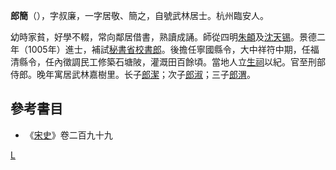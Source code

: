 '''郎簡'''（{{bd|968年||1056年||}}），字叔廉，一字居敬、簡之，自號武林居士。杭州臨安人。

幼時家貧，好學不輟，常向鄰居借書，熟讀成誦。師從四明[[朱頔|朱頔]]及[[沈天锡|沈天锡]]。景德二年（1005年）進士，補試[[秘書省|秘書省]][[校書郎|校書郎]]。後擔任寧國縣令，大中祥符中期，任福清縣令，任內徵調民工修築石塘陂，灌溉田百餘頃。當地人立[[生祠|生祠]]以紀。官至刑部侍郎。晚年寓居武林嘉樹里。长子[[郎潔|郎潔]]；次子[[郎淑|郎淑]]；三子[[郎渭|郎渭]]。

==參考書目==
* 《[[宋史|宋史]]》卷二百九十九
[[category:宋朝政治人物|L]]